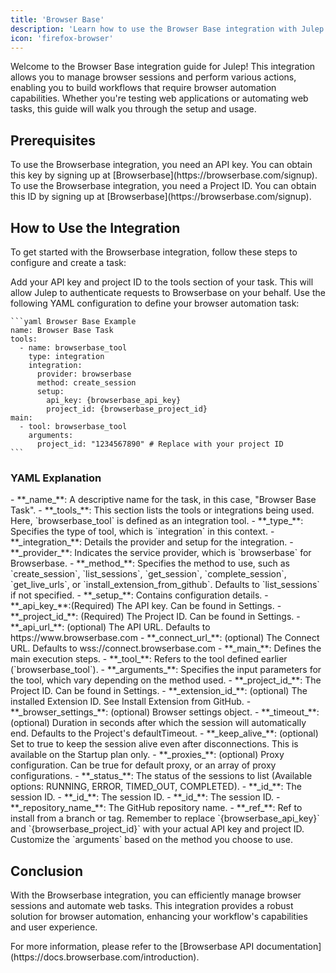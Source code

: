 ```yaml
---
title: 'Browser Base'
description: 'Learn how to use the Browser Base integration with Julep'
icon: 'firefox-browser'
---
```


Welcome to the Browser Base integration guide for Julep! This integration allows you to manage browser sessions and perform various actions, enabling you to build workflows that require browser automation capabilities. Whether you're testing web applications or automating web tasks, this guide will walk you through the setup and usage.

## Prerequisites

<Info type="info" title="API Key Required">
  To use the Browserbase integration, you need an API key. You can obtain this key by signing up at [Browserbase](https://browserbase.com/signup).
</Info>

<Info type="info" title="Project ID Required">
  To use the Browserbase integration, you need a Project ID. You can obtain this ID by signing up at [Browserbase](https://browserbase.com/signup).
</Info>

## How to Use the Integration

To get started with the Browserbase integration, follow these steps to configure and create a task:

<Steps>
  <Step title="Configure Your API Key">
    Add your API key and project ID to the tools section of your task. This will allow Julep to authenticate requests to Browserbase on your behalf.

  </Step>
  <Step title="Create Task Definition">
    Use the following YAML configuration to define your browser automation task:

    ```yaml Browser Base Example
    name: Browser Base Task
    tools:
      - name: browserbase_tool
        type: integration
        integration:
          provider: browserbase
          method: create_session
          setup:
            api_key: {browserbase_api_key}
            project_id: {browserbase_project_id}
    main:
      - tool: browserbase_tool
        arguments:
          project_id: "1234567890" # Replace with your project ID
    ```
  </Step>
</Steps>

### YAML Explanation

<AccordionGroup>
  <Accordion title="Basic Configuration">
    - **_name_**: A descriptive name for the task, in this case, "Browser Base Task".
    - **_tools_**: This section lists the tools or integrations being used. Here, `browserbase_tool` is defined as an integration tool.
  </Accordion>

  <Accordion title="Tool Configuration">
    - **_type_**: Specifies the type of tool, which is `integration` in this context.
    - **_integration_**: Details the provider and setup for the integration.
      - **_provider_**: Indicates the service provider, which is `browserbase` for Browserbase.
      - **_method_**: Specifies the method to use, such as `create_session`, `list_sessions`, `get_session`, `complete_session`, `get_live_urls`, or `install_extension_from_github`. Defaults to `list_sessions` if not specified.
      - **_setup_**: Contains configuration details.
        - **_api_key_**:(Required) The API key. Can be found in Settings.
        - **_project_id_**: (Required) The Project ID. Can be found in Settings.
        - **_api_url_**: (optional) The API URL. Defaults to https://www.browserbase.com
        - **_connect_url_**: (optional) The Connect URL. Defaults to wss://connect.browserbase.com

  </Accordion>

  <Accordion title="Workflow Configuration">
    - **_main_**: Defines the main execution steps.
      - **_tool_**: Refers to the tool defined earlier (`browserbase_tool`).
      - **_arguments_**: Specifies the input parameters for the tool, which vary depending on the method used.
        <Accordion title="create_session">
            - **_project_id_**: The Project ID. Can be found in Settings.
            - **_extension_id_**: (optional) The installed Extension ID. See Install Extension from GitHub.
            - **_browser_settings_**: (optional) Browser settings object.
            - **_timeout_**: (optional) Duration in seconds after which the session will automatically end. Defaults to the Project's defaultTimeout.
            - **_keep_alive_**: (optional) Set to true to keep the session alive even after disconnections. This is available on the Startup plan only.
            - **_proxies_**: (optional) Proxy configuration. Can be true for default proxy, or an array of proxy configurations.
        </Accordion>
        <Accordion title="list_sessions">
            - **_status_**: The status of the sessions to list (Available options: RUNNING, ERROR, TIMED_OUT, COMPLETED).
        </Accordion>
        <Accordion title="get_session">
            - **_id_**: The session ID.
        </Accordion>
        <Accordion title="complete_session">
            - **_id_**: The session ID.
        </Accordion>
        <Accordion title="get_live_urls">
            - **_id_**: The session ID.
        </Accordion>
        <Accordion title="install_extension_from_github">
            - **_repository_name_**: The GitHub repository name.
            - **_ref_**: Ref to install from a branch or tag.
        </Accordion>
  </Accordion>
</AccordionGroup>

<Note>
  Remember to replace `{browserbase_api_key}` and `{browserbase_project_id}` with your actual API key and project ID. 
  Customize the `arguments` based on the method you choose to use.
</Note>

## Conclusion

With the Browserbase integration, you can efficiently manage browser sessions and automate web tasks. 
This integration provides a robust solution for browser automation, enhancing your workflow's capabilities and user experience.

<Tip>
  For more information, please refer to the [Browserbase API documentation](https://docs.browserbase.com/introduction).
</Tip> 